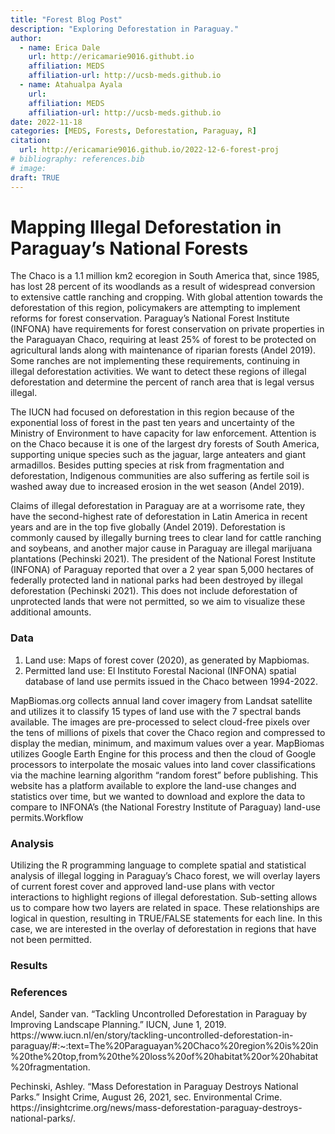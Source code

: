 ```yaml
---
title: "Forest Blog Post"
description: "Exploring Deforestation in Paraguay."
author:
  - name: Erica Dale
    url: http://ericamarie9016.githubt.io
    affiliation: MEDS
    affiliation-url: http://ucsb-meds.github.io
  - name: Atahualpa Ayala
    url:
    affiliation: MEDS
    affiliation-url: http://ucsb-meds.github.io
date: 2022-11-18
categories: [MEDS, Forests, Deforestation, Paraguay, R]
citation: 
  url: http://ericamarie9016.github.io/2022-12-6-forest-proj
# bibliography: references.bib
# image: 
draft: TRUE
---
```


# Mapping Illegal Deforestation in Paraguay's National Forests

The Chaco is a 1.1 million km2 ecoregion in South America that, since 1985, has lost 28 percent of its woodlands as a result of widespread conversion to extensive cattle ranching and cropping. With global attention towards the deforestation of this region, policymakers are attempting to implement reforms for forest conservation. Paraguay's National Forest Institute (INFONA) have requirements for forest conservation on private properties in the Paraguayan Chaco, requiring at least 25% of forest to be protected on agricultural lands along with maintenance of riparian forests (Andel 2019). Some ranches are not implementing these requirements, continuing in illegal deforestation activities. We want to detect these regions of illegal deforestation and determine the percent of ranch area that is legal versus illegal.

The IUCN had focused on deforestation in this region because of the exponential loss of forest in the past ten years and uncertainty of the Ministry of Environment to have capacity for law enforcement. Attention is on the Chaco because it is one of the largest dry forests of South America, supporting unique species such as the jaguar, large anteaters and giant armadillos. Besides putting species at risk from fragmentation and deforestation, Indigenous communities are also suffering as fertile soil is washed away due to increased erosion in the wet season (Andel 2019).

Claims of illegal deforestation in Paraguay are at a worrisome rate, they have the second-highest rate of deforestation in Latin America in recent years and are in the top five globally (Andel 2019). Deforestation is commonly caused by illegally burning trees to clear land for cattle ranching and soybeans, and another major cause in Paraguay are illegal marijuana plantations (Pechinski 2021). The president of the National Forest Institute (INFONA) of Paraguay reported that over a 2 year span 5,000 hectares of federally protected land in national parks had been destroyed by illegal deforestation (Pechinski 2021). This does not include deforestation of unprotected lands that were not permitted, so we aim to visualize these additional amounts.

### Data

1.  Land use: Maps of forest cover (2020), as generated by Mapbiomas.
2.  Permitted land use: El Instituto Forestal Nacional (INFONA) spatial database of land use permits issued in the Chaco between 1994-2022.

MapBiomas.org collects annual land cover imagery from Landsat satellite and utilizes it to classify 15 types of land use with the 7 spectral bands available. The images are pre-processed to select cloud-free pixels over the tens of millions of pixels that cover the Chaco region and compressed to display the median, minimum, and maximum values over a year. MapBiomas utilizes Google Earth Engine for this process and then the cloud of Google processors to interpolate the mosaic values into land cover classifications via the machine learning algorithm "random forest" before publishing. This website has a platform available to explore the land-use changes and statistics over time, but we wanted to download and explore the data to compare to INFONA's (the National Forestry Institute of Paraguay) land-use permits.Workflow

### Analysis

Utilizing the R programming language to complete spatial and statistical analysis of illegal logging in Paraguay's Chaco forest, we will overlay layers of current forest cover and approved land-use plans with vector interactions to highlight regions of illegal deforestation. Sub-setting allows us to compare how two layers are related in space. These relationships are logical in question, resulting in TRUE/FALSE statements for each line. In this case, we are interested in the overlay of deforestation in regions that have not been permitted.

### Results

### References

Andel, Sander van. "Tackling Uncontrolled Deforestation in Paraguay by Improving Landscape Planning." IUCN, June 1, 2019. https://www.iucn.nl/en/story/tackling-uncontrolled-deforestation-in-paraguay/#:\~:text=The%20Paraguayan%20Chaco%20region%20is%20in%20the%20top,from%20the%20loss%20of%20habitat%20or%20habitat%20fragmentation.

Pechinski, Ashley. "Mass Deforestation in Paraguay Destroys National Parks." Insight Crime, August 26, 2021, sec. Environmental Crime. https://insightcrime.org/news/mass-deforestation-paraguay-destroys-national-parks/.
